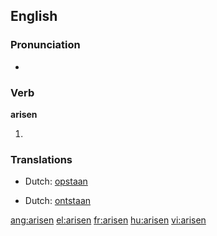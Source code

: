 ==English==

===Pronunciation===
*{{IPA|/ə'rɪzən/}}
*:{{rhymes|ɪzən}}

===Verb===
'''arisen'''

# {{past participle of|[[arise]]}}

===Translations===
{{trans-top|gotten up}}
*Dutch: [[opstaan]]
{{trans-mid}}
{{trans-bottom}}

{{trans-top|started to exist}}
*Dutch: [[ontstaan]]
{{trans-mid}}
{{trans-bottom}}

[[ang:arisen]]
[[el:arisen]]
[[fr:arisen]]
[[hu:arisen]]
[[vi:arisen]]